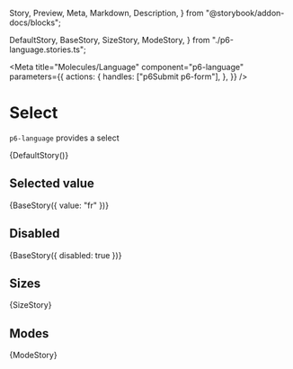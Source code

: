   Story,
  Preview,
  Meta,
  Markdown,
  Description,
} from "@storybook/addon-docs/blocks";


  DefaultStory,
  BaseStory,
  SizeStory,
  ModeStory,
} from "./p6-language.stories.ts";

<Meta
  title="Molecules/Language"
  component="p6-language"
  parameters={{
    actions: {
      handles: ["p6Submit p6-form"],
    },
  }}
/>

# Select

`p6-language` provides a select

<Preview>
  <Story name="Default" height="58px" parameters={DefaultStory.parameters}>
    {DefaultStory()}
  </Story>
</Preview>

## Selected value

<Preview>
  <Story
    name="Selected value"
    height="58px"
    parameters={BaseStory.parameters({ value: "fr" })}
  >
    {BaseStory({ value: "fr" })}
  </Story>
</Preview>

## Disabled

<Preview>
  <Story
    name="Disabled"
    height="58px"
    parameters={BaseStory.parameters({ disabled: true })}
  >
    {BaseStory({ disabled: true })}
  </Story>
</Preview>

## Sizes

<Preview>
  <Story name="Sizes" height="58px" parameters={SizeStory.parameters}>
    {SizeStory}
  </Story>
</Preview>

## Modes

<Preview>
  <Story name="Modes" height="58px" parameters={ModeStory.parameters}>
    {ModeStory}
  </Story>
</Preview>

<Description markdown={Readme} />
